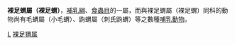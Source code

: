 {{Unreferenced|time=2019-04-10T10:09:59+00:00}}
{{Automatic taxobox
| taxon = Podogymnura
| authority =  
}}
'''裸足蝟屬（裸足蝟）'''，[[哺乳綱|哺乳綱]]、[[食蟲目|食蟲目]]的一屬，而與裸足蝟屬（裸足蝟）同科的動物尚有毛蝟屬（小毛蝟）、鼩蝟屬（刺氏鼩蝟）等之數種[[哺乳動物|哺乳動物]]。
{{蝟科}}
{{Taxonbar|from=Q1091110}}

[[Category:猬科|L]]
[[Category:裸足猬属|]]


{{Mammal-stub}}